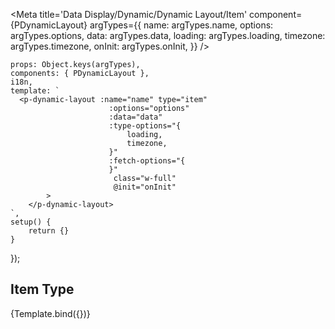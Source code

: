 
<Meta title='Data Display/Dynamic/Dynamic Layout/Item'
      component={PDynamicLayout} argTypes={{
    name: argTypes.name,
    options: argTypes.options,
    data: argTypes.data,
    loading: argTypes.loading,
    timezone: argTypes.timezone,
    onInit: argTypes.onInit,
}} />


    props: Object.keys(argTypes),
    components: { PDynamicLayout },
    i18n,
    template: `
      <p-dynamic-layout :name="name" type="item"
                          :options="options"
                          :data="data"
                          :type-options="{
                              loading,
                              timezone,
                          }"
                          :fetch-options="{
                          }"
                           class="w-full"
                           @init="onInit"
            >
        </p-dynamic-layout>
    `,
    setup() {
        return {}
    }
});


## Item Type

<Canvas>
    <Story name="Playground" args={{
        loading: false
    }}>
        {Template.bind({})}
    </Story>
</Canvas>

<ArgsTable story="Playground"/>

<br/>
<br/>

